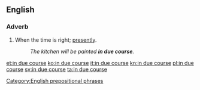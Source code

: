 ==English==

===Adverb===
{{en-adv|pos=[[in]] [[due course]]|-}}

# When the time is right; [[presently]].
#: ''The kitchen will be painted '''in due course'''.''

[[Category:English prepositional phrases]]

[[et:in due course]]
[[ko:in due course]]
[[it:in due course]]
[[kn:in due course]]
[[pl:in due course]]
[[sv:in due course]]
[[ta:in due course]]
